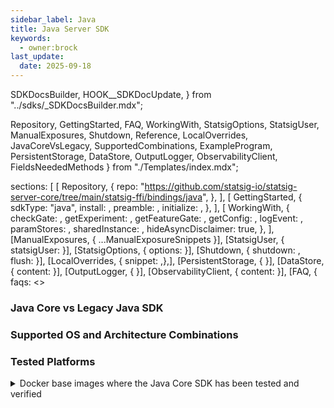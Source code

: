 ```yaml
---
sidebar_label: Java
title: Java Server SDK
keywords:
  - owner:brock
last_update:
  date: 2025-09-18
---
```


  SDKDocsBuilder,
  HOOK__SDKDocUpdate,
} from "../sdks/_SDKDocsBuilder.mdx";

  Repository,
  GettingStarted,
  FAQ,
  WorkingWith,
  StatsigOptions,
  StatsigUser,
  ManualExposures,
  Shutdown,
  Reference,
  LocalOverrides,
  JavaCoreVsLegacy,
  SupportedCombinations,
  ExampleProgram,
  PersistentStorage,
  DataStore,
  OutputLogger,
  ObservabilityClient,
  FieldsNeededMethods
} from "./Templates/index.mdx";



  sections: [
    [
      Repository,
      {
        repo: "https://github.com/statsig-io/statsig-server-core/tree/main/statsig-ffi/bindings/java",
      },
    ],
    [
      GettingStarted,
      {
        sdkType: "java",
        install: <Install />,
        preamble: <Preamble />,
        initialize: <Initialize />,
      },
    ],
    [
      WorkingWith,
      {
        checkGate: <CheckGate />,
        getExperiment: <GetExperiment />,
        getFeatureGate: <GetFeatureGate />,
        getConfig: <GetConfig />,
        logEvent: <LogEvent />,
        paramStores: <ParamStores />,
        sharedInstance: <SharedInstanceSnippet />,
        hideAsyncDisclaimer: true,
      },
    ],
    [ManualExposures, { ...ManualExposureSnippets }],
    [StatsigUser, { statsigUser: <UserSnippet /> }],
    [StatsigOptions, { options: <Options /> }],
    [Shutdown, { shutdown: <ShutdownSnippet />, flush: <Flush /> }],
    [LocalOverrides, { snippet: <OverridesSnippet />,},],
    [PersistentStorage, { }],
    [DataStore, { content: <DataStoreContent /> }],
    [OutputLogger, { }],
    [ObservabilityClient, { content: <ObservabilityClientContent /> }],
    [FAQ, { 
      faqs: <>
        <MoreFAQs />
        <h3 id="java-core-vs-legacy-java-sdk">Java Core vs Legacy Java SDK</h3>
        <CoreVsLegacyContent />
        <h3 id="supported-os-and-architecture-combinations">Supported OS and Architecture Combinations</h3>
        <SupportedCombinationsContent />
        <h3 id="tested-platforms">Tested Platforms</h3>
        <details>
        <summary>Docker base images where the Java Core SDK has been tested and verified</summary>
        
        <table>
          <thead>
            <tr>
              <th>Docker Base Image</th>
              <th>Description</th>
            </tr>
          </thead>
          <tbody>
            <tr>
              <td><code>amazoncorretto:21</code></td>
              <td>Amazon Corretto 21 JDK</td>
            </tr>
            <tr>
              <td><code>amazoncorretto:21-alpine-jdk</code></td>
              <td>Amazon Corretto 21 JDK on Alpine Linux</td>
            </tr>
            <tr>
              <td><code>amazonlinux:2</code></td>
              <td>Amazon Linux 2</td>
            </tr>
            <tr>
              <td><code>public.ecr.aws/amazonlinux/amazonlinux:2023</code></td>
              <td>Amazon Linux 2023</td>
            </tr>
            <tr>
              <td><code>azul/zulu-openjdk-alpine:21</code></td>
              <td>Azul Zulu OpenJDK 21 on Alpine Linux</td>
            </tr>
            <tr>
              <td><code>azul/zulu-openjdk:21</code></td>
              <td>Azul Zulu OpenJDK 21</td>
            </tr>
            <tr>
              <td><code>eclipse-temurin:21-jdk</code></td>
              <td>Eclipse Temurin 21 JDK</td>
            </tr>
            <tr>
              <td><code>eclipse-temurin:21-jdk-alpine</code></td>
              <td>Eclipse Temurin 21 JDK on Alpine Linux</td>
            </tr>
          </tbody>
        </table>
        
        </details>
        <h3 id="example-program">Sample App</h3>
        <ExampleProgramContent />
      </> 
    }],
    [Reference, { snippets: <ReferenceSnippets.default /> }],
    [FieldsNeededMethods, {}],
  ]
})


<>{Builder.result}</>
